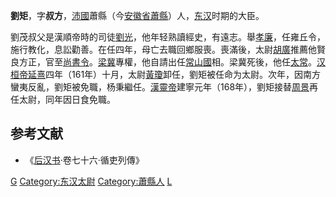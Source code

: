 '''劉矩'''，字'''叔方'''，[[沛國|沛國]]蕭縣（今[[安徽省|安徽省]][[蕭縣|蕭縣]]）人，[[东汉|东汉]]时期的大臣。

劉茂叔父是漢順帝時的司徒[[劉光_(東漢)|劉光]]，他年轻熟讀經史，有遠志。舉[[孝廉|孝廉]]，任雍丘令，施行教化，息訟勸善。在任四年，母亡去職回鄉服喪。喪滿後，太尉[[胡广_(汉朝)|胡廣]]推薦他賢良方正，官至[[尚書令|尚書令]]。[[梁冀|梁冀]]專權，他自請出任[[常山國|常山國]]相。梁冀死後，他任[[太常|太常]]。[[汉桓帝|汉桓帝]][[延熹|延熹]]四年（161年）十月，太尉[[黃瓊|黃瓊]]卸任，劉矩被任命为太尉。次年，因南方蠻夷反亂，劉矩被免職，杨秉繼任。[[漢靈帝|漢靈帝]]建寧元年（168年），劉矩接替[[周景_(東漢)|周景]]再任太尉，同年因日食免職。
{{东汉大司马太尉}}
==参考文献==
*《[[后汉书|后汉书]]·卷七十六·循吏列傳》

{{DEFAULTSORT:L刘}}

[[Category:沛国刘氏|G]]
[[Category:东汉太尉|Category:东汉太尉]]
[[Category:蕭縣人|Category:蕭縣人]]
[[Category:東漢縣令|L]]
